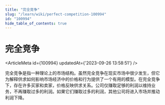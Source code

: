 ```yaml
---
title: "完全竞争"
slug: "/learn/wiki/perfect-competition-100994"
id: "100994"
hide_table_of_contents: true
---
```



# 完全竞争

<ArticleMeta id={100994} updatedAt={'2023-09-26 13:58:51'} />
<div className='border-solid border-b border-t-0 my-4 border-[var(--ifm-color-gray-300)]' />

完全竞争是指一种理论上的市场结构。虽然完全竞争在现实市场中很少发生，但它为解释供求如何影响市场经济中的价格和行为提供了一个有用的模型。在完全竞争下，存在许多买家和卖家，价格反映供求关系。公司仅赚取足够的利润以维持业务，不再赚取过多的利润。如果它们赚取过多的利润，其他公司将进入市场并推动利润下降。
